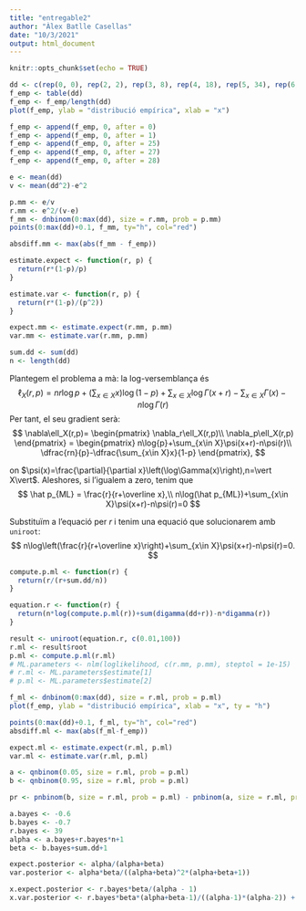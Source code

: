 ```yaml
---
title: "entregable2"
author: "Àlex Batlle Casellas"
date: "10/3/2021"
output: html_document
---
```


```r
knitr::opts_chunk$set(echo = TRUE)
```

```r
dd <- c(rep(0, 0), rep(2, 2), rep(3, 8), rep(4, 18), rep(5, 34), rep(6, 59), rep(7, 80), rep(8, 122), rep(9, 157), rep(10, 170), rep(11, 209), rep(12, 181), rep(13, 171), rep(14, 171), rep(15, 147), rep(16, 115), rep(17, 120), rep(18, 70), rep(19, 61), rep(20, 41), rep(21, 28), rep(22, 15), rep(23, 11), rep(24, 5), rep(26, 4), rep(29, 1))
f_emp <- table(dd)
f_emp <- f_emp/length(dd)
plot(f_emp, ylab = "distribució empírica", xlab = "x")

f_emp <- append(f_emp, 0, after = 0)
f_emp <- append(f_emp, 0, after = 1)
f_emp <- append(f_emp, 0, after = 25)
f_emp <- append(f_emp, 0, after = 27)
f_emp <- append(f_emp, 0, after = 28)

e <- mean(dd)
v <- mean(dd^2)-e^2

p.mm <- e/v
r.mm <- e^2/(v-e)
f_mm <- dnbinom(0:max(dd), size = r.mm, prob = p.mm)
points(0:max(dd)+0.1, f_mm, ty="h", col="red")

absdiff.mm <- max(abs(f_mm - f_emp))

estimate.expect <- function(r, p) {
  return(r*(1-p)/p)
}

estimate.var <- function(r, p) {
  return(r*(1-p)/(p^2))
}

expect.mm <- estimate.expect(r.mm, p.mm)
var.mm <- estimate.var(r.mm, p.mm)
```

```r
sum.dd <- sum(dd)
n <- length(dd)
```

Plantegem el problema a mà: la log-versemblança és
$$
\ell_X(r,p)=nr\log{p}+\left(\sum_{x\in X}x\right)\log{(1-p)}+\sum_{x\in X}\log\Gamma(x+r)-\sum_{x\in X}\Gamma(x)-n\log{\Gamma(r)}
$$
Per tant, el seu gradient serà:
$$
\nabla\ell_X(r,p)=
\begin{pmatrix}
\nabla_r\ell_X(r,p)\\
\nabla_p\ell_X(r,p)
\end{pmatrix}
=
\begin{pmatrix}
n\log{p}+\sum_{x\in X}\psi(x+r)-n\psi(r)\\
\dfrac{rn}{p}-\dfrac{\sum_{x\in X}x}{1-p}
\end{pmatrix},
$$

on $\psi(x)=\frac{\partial}{\partial x}\left(\log\Gamma(x)\right),n=\vert X\vert$. Aleshores, si l'igualem a zero, tenim que
$$
\hat p_{ML} = \frac{r}{r+\overline x},\\
n\log(\hat p_{ML})+\sum_{x\in X}\psi(x+r)-n\psi(r)=0
$$

Substituïm a l'equació per $r$ i tenim una equació que solucionarem amb `uniroot`:
$$
n\log\left(\frac{r}{r+\overline x}\right)+\sum_{x\in X}\psi(x+r)-n\psi(r)=0.
$$

```r
compute.p.ml <- function(r) {
  return(r/(r+sum.dd/n))
}

equation.r <- function(r) {
  return(n*log(compute.p.ml(r))+sum(digamma(dd+r))-n*digamma(r))
}

result <- uniroot(equation.r, c(0.01,100))
r.ml <- result$root
p.ml <- compute.p.ml(r.ml)
# ML.parameters <- nlm(loglikelihood, c(r.mm, p.mm), steptol = 1e-15)
# r.ml <- ML.parameters$estimate[1]
# p.ml <- ML.parameters$estimate[2]

f_ml <- dnbinom(0:max(dd), size = r.ml, prob = p.ml)
plot(f_emp, ylab = "distribució empírica", xlab = "x", ty = "h")

points(0:max(dd)+0.1, f_ml, ty="h", col="red")
absdiff.ml <- max(abs(f_ml-f_emp))

expect.ml <- estimate.expect(r.ml, p.ml)
var.ml <- estimate.var(r.ml, p.ml)

a <- qnbinom(0.05, size = r.ml, prob = p.ml)
b <- qnbinom(0.95, size = r.ml, prob = p.ml)

pr <- pnbinom(b, size = r.ml, prob = p.ml) - pnbinom(a, size = r.ml, prob = p.ml)

```

```r
a.bayes <- -0.6
b.bayes <- -0.7
r.bayes <- 39
alpha <- a.bayes+r.bayes*n+1
beta <- b.bayes+sum.dd+1

expect.posterior <- alpha/(alpha+beta)
var.posterior <- alpha*beta/((alpha+beta)^2*(alpha+beta+1))

x.expect.posterior <- r.bayes*beta/(alpha - 1)
x.var.posterior <- r.bayes*beta*(alpha+beta-1)/((alpha-1)*(alpha-2)) + r.bayes^2*(beta+1)*beta/((alpha-1)*(alpha-2))-x.expect.posterior^2
```



